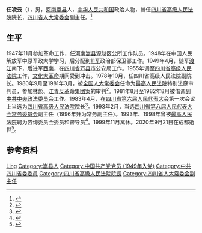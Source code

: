 {{Infobox officeholder
| 姓名     = 任凌云
| 性别     = 男
| 职务     = {{中国国徽}}[[四川省人大常委会|四川省人大常委会]]副主任
| 1blankname= 主任
| 1namedata= [[杨析综|杨析综]]
| 就任日期 = 1993年2月
| 卸任日期 = 1998年1月
| 职务2    = [[四川省高级人民法院|四川省高级人民法院]]院长
| 前任2    = [[张子英|张子英]]
| 继任2    = [[李玉龙_(1934年)|李玉龙]]
| 就任日期2= 1983年4月
| 卸任日期2= 1993年1月
| 出生日期 = 1931年10月
| 出生地点 = [[河南省|河南]][[嵩县|嵩县]]
| 逝世日期 = {{Dda|2020|9|21|1931|10}}
| 逝世地点 = [[四川省|四川省]][[成都市|成都市]]
| 民族     = [[汉族|汉族]]
| 籍贯     = 
| 职业     = 法官
| 政党     = [[中国共产党|中国共产党]]
}}
'''任凌云'''（{{bd|1931年|10月|2020年|9月21日|catIdx=Ren}}），男，[[河南省|河南]][[嵩县|嵩县]]人，[[中华人民共和国|中华人民共和国]]政治人物，曾任[[四川省高级人民法院|四川省高级人民法院]]院长，[[四川省人大常委会|四川省人大常委会]]副主任。<ref>{{Cite book|title=中华人民共和国职官志|author=何虎生, 李耀东, 向常福主编|publisher=中国社会出版社|year=2003|isbn=9787800883934|location=北京|pages=}}</ref>

== 生平 ==
1947年11月参加革命工作，任[[河南省|河南]][[嵩县|嵩县]]源赵区公所工作队员。1948年在中国人民解放军中原军政大学学习，后分配到[[中国人民解放军第11军|11军]]政治部保卫部工作。1949年4月，随军[[渡江战役|渡江]]南下，后进军[[西南战役|西南]]，在[[四川省|四川省]][[万县市|万县市]]公安局工作。1955年调至[[四川省高级人民法院|四川省高级人民法院]]工作，[[文化大革命|文化大革命]]期间受到冲击。1978年10月，任四川省高级人民法院副院长。1980年9月至1981年3月，被[[全国人民代表大会常务委员会|全国人大常委会]]任命为[[中华人民共和国最高人民法院|最高人民法院]]特别法庭审判员，参加[[林彪|林彪]]、[[江青|江青]][[林彪、江青反革命集团案|反革命集团案]]的审判<ref>{{cite web |author1=鞠天敬 |title=当年,我参与审判陈伯达 |url=https://legal.scol.com.cn/2009/09/08/2009090812215444.230.htm |publisher=四川法制报 |date=2009-09-08}}</ref>。1981年8月至1982年8月被借调到[[中共中央政法委员会|中共中央政法委员会]]工作。1983年4月，在[[四川省人民代表大会|四川省第六届人民代表大会]]第一次会议上当选为[[四川省高级人民法院|四川省高级人民法院]]院长<ref>{{cite web |title=四川省人大及其常委会大事记 |url=http://www.npc.gov.cn/npc/c9763/201102/cc6f3f0b693143cdbe0aef0c75e5f676.shtml |publisher=中国人大网 |date=2011-02-22 |accessdate=2020-09-29 |archive-date=2020-06-04 |archive-url=https://web.archive.org/web/20200604110041/http://www.npc.gov.cn/npc/c9763/201102/cc6f3f0b693143cdbe0aef0c75e5f676.shtml |dead-url=no }}</ref>。1993年2月，当选[[四川省人民代表大会常务委员会|四川省第八届人民代表大会常务委员会]]副主任（1996年升为常务副主任）。1993年、1998年曾被[[中华人民共和国最高人民法院|最高人民法院]]聘为咨询委员会委员和督导员<ref>{{cite web |author1=栾黎 |author2=聂敏宁 |title=铁证面前 陈伯达不得不认罪 |url=http://newpaper.dahe.cn/jrab/html/2010-01/25/content_277881.htm |publisher=[[河南日报|河南日报]] |date=2010-01-25}}</ref>。1999年11月离休。2020年9月21日在成都逝世<ref>{{cite web |title=任凌云同志逝世 |url=https://epaper.scdaily.cn/shtml/scrb/20200928/242872.shtml |publisher=[[四川日报|四川日报]] |date=2020-09-28 |access-date=2020-09-29 |archive-date=2020-10-24 |archive-url=https://web.archive.org/web/20201024061628/https://epaper.scdaily.cn/shtml/scrb/20200928/242872.shtml |dead-url=no }}</ref>。
== 参考资料 ==
{{reflist}}
{{start box}}
{{s-legal}}
{{s-before|[[张子英|张子英]]}}
{{s-title|[[四川省高级人民法院|四川省高级人民法院]]院长|1983年4月－1993年1月}}
{{s-after|[[李玉龙_(1934年)|李玉龙]]}}
{{end box}}

{{Authority control}}
{{DEFAULTSORT:Ren任}}
[[Category:任姓|Ling]]
[[Category:嵩县人|Category:嵩县人]]
[[Category:中国共产党党员_(1949年入党)|Category:中国共产党党员 (1949年入党)]]
[[Category:中共四川省委委員|Category:中共四川省委委員]]
[[Category:四川省高級人民法院院長|Category:四川省高級人民法院院長]]
[[Category:四川省人大常委会副主任|Category:四川省人大常委会副主任]]